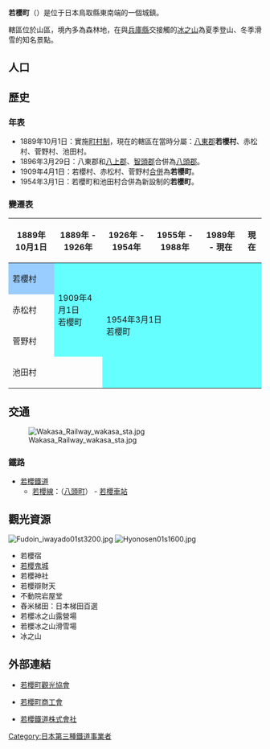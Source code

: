 {{日本町村
| 自治體名=若櫻
| 町村=町
| 圖像 = [[File:Wakasa_Onigajo_17.JPG|240px]]
| 圖像說明=[[若櫻鬼城|若櫻鬼城]]（若櫻城）
| 町村章=[[File:Wakasa_Tottori_chapter.JPG|100px]]
| 日文原名=若桜町
| 平假名=わかさちょう
| 羅馬字拼音=Wakasa-chō
| 都道府縣=鳥取縣
| 支廳=
| 郡=八頭郡
| 編號=31325-4
| 面積=199.31
| 邊界未定=
| 人口=3,915
| 統計時間=2011年11月1日
| 自治體=[[鳥取市|鳥取市]]、[[智頭町|智頭町]]、[[八頭町|八頭町]]<br>'''[[兵庫縣|兵庫縣]]'''：[[養父市|養父市]]、[[宍粟市|宍粟市]]、[[香美町|香美町]]、[[新溫泉町|新溫泉町]]<br>'''[[岡山縣|岡山縣]]'''：[[西粟倉村|西粟倉村]]
| 樹=[[櫻花|櫻花]]
| 花=
| 鳥=
| 其他象徵物=
| 其他象徵=
| 首長=小林昌司
| 議員數=10
| 郵遞區號=680-0792
| 所在地=八頭郡若櫻町大字若櫻801-5 
| 電話號碼=858-82-2211
| 外部連結=http://www.town.wakasa.tottori.jp/
| 經度=
| 緯度=
| 地圖=[[File:Wakasa_in_Tottori_Prefecture_Ja.svg|250px]]
| 註記=人口：[http://www.town.wakasa.tottori.jp/dd.aspx?menuid=2801 若櫻町官方網頁]
}}
'''若櫻町'''（{{jpn|j=若桜町|hg=わかさちょう|rm=Wakasa chō|f=y}}）是位于日本鳥取縣東南端的一個城鎮。

轄區位於山區，境內多為森林地，在與[[兵庫縣|兵庫縣]]交接觸的[[冰之山|冰之山]]為夏季登山、冬季滑雪的知名景點。

== 人口 ==

{{日本人口統計| location=Wakasa, Tottori}}

==歷史==
===年表===
* 1889年10月1日：實施[[町村制|町村制]]，現在的轄區在當時分屬：[[八東郡|八東郡]]'''若櫻村'''、赤松村、菅野村、池田村。
* 1896年3月29日：八東郡和[[八上郡_(鳥取縣)|八上郡]]、[[智頭郡|智頭郡]]合併為[[八頭郡|八頭郡]]。
* 1909年4月1日：若櫻村、赤松村、菅野村[[市町村合併|合併]]為'''若櫻町'''。
* 1954年3月1日：若櫻町和池田村合併為新設制的'''若櫻町'''。

===變遷表===
{| class="wikitable" style="font-size:x-small"
! 1889年10月1日
! 1889年 - 1926年
! 1926年 - 1954年
! 1955年 - 1988年
! 1989年 - 現在
! 現在
|-
| style="background-color:#9cf;" | 若櫻村
| rowspan=3 style="background-color:#6ff;" | 1909年4月1日<br />若櫻町
| rowspan=4 colspan=4 style="background-color:#6ff;" | 1954年3月1日<br />若櫻町
|-
| 赤松村
|-
| 菅野村
|-
| colspan=2 | 池田村
|}

==交通==
[[File:Wakasa_Railway_wakasa_sta.jpg|thumb]]
===鐵路===
* [[若櫻鐵道|若櫻鐵道]]
** [[若櫻線|若櫻線]]：（[[八頭町|八頭町]]） - [[若櫻車站|若櫻車站]]

==觀光資源==
[[File:Fudoin_iwayado01st3200.jpg|thumb]]
[[File:Hyonosen01s1600.jpg|thumb]]
* 若櫻宿
* [[若櫻鬼城|若櫻鬼城]]
* 若櫻神社
* 若櫻辯財天
* 不動院岩屋堂
* 舂米梯田：日本梯田百選
* 若櫻冰之山露營場
* 若櫻冰之山滑雪場
* 冰之山

==外部連結==
{{commonscat|Wakasa, Tottori}}
* {{Ja}} [http://kanko.town.wakasa.tottori.jp/ 若櫻町觀光協會] {{Wayback|url=http://kanko.town.wakasa.tottori.jp/ |date=20210503061506 }}
* {{Ja}} [https://web.archive.org/web/20120316101702/http://www.infosakyu.ne.jp/s-wakasa/ 若櫻町商工會]
* {{Ja}} [http://www.infosakyu.ne.jp/~wakatetu/ 若櫻鐵道株式會社] {{Wayback|url=http://www.infosakyu.ne.jp/~wakatetu/ |date=20210225235628 }}

{{鳥取縣}}{{Authority control}}
[[Category:日本第三種鐵道事業者|Category:日本第三種鐵道事業者]]